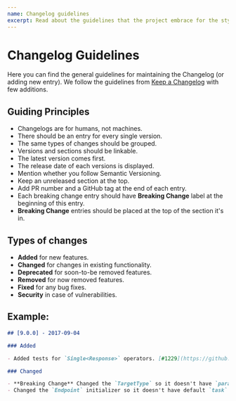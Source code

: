 ```yaml
---
name: Changelog guidelines
excerpt: Read about the guidelines that the project embrace for the style of the CHANGELOG file. Every user-facing change added to the project requires changes in this file that is useful for users to know what's coming with every new version of Tuist.
---
```


# Changelog Guidelines

Here you can find the general guidelines for maintaining the Changelog (or adding new entry). We follow the guidelines from [Keep a Changelog](http://keepachangelog.com/en/1.0.0/) with few additions.

## Guiding Principles

- Changelogs are for humans, not machines.
- There should be an entry for every single version.
- The same types of changes should be grouped.
- Versions and sections should be linkable.
- The latest version comes first.
- The release date of each versions is displayed.
- Mention whether you follow Semantic Versioning.
- Keep an unreleased section at the top.
- Add PR number and a GitHub tag at the end of each entry.
- Each breaking change entry should have **Breaking Change** label at the beginning of this entry.
- **Breaking Change** entries should be placed at the top of the section it's in.

## Types of changes

- **Added** for new features.
- **Changed** for changes in existing functionality.
- **Deprecated** for soon-to-be removed features.
- **Removed** for now removed features.
- **Fixed** for any bug fixes.
- **Security** in case of vulnerabilities.

## Example:

```md
## [9.0.0] - 2017-09-04

### Added

- Added tests for `Single<Response>` operators. [#1229](https://github.com/Moya/Moya/pull/1229) by [@freak4pc](http://github.com/freak4pc)

### Changed

- **Breaking Change** Changed the `TargetType` so it doesn't have `parameters` & `parameterEncoding`. Instead, `task` property offer similar functionalities. [#1147](https://github.com/Moya/Moya/pull/1147) by [@Dschee](http://github.com/Dschee)
- Changed the `Endpoint` initializer so it doesn't have default `task` argument. [#1252](https://github.com/Moya/Moya/pull/1252) by [@SD10](http://github.com/SD10)
```
